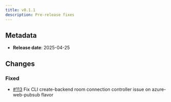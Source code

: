 ```yaml
---
title: v0.1.1
description: Pre-release fixes
---
```


## Metadata

- **Release date**: 2025-04-25

## Changes

### Fixed

- [#113](https://github.com/InditexTech/weavejs/issues/113) Fix CLI create-backend room connection controller issue on azure-web-pubsub flavor
